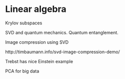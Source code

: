 # Linear algebra

Krylov subspaces

SVD and quantum mechanics. Quantum entanglement.

Image compression using SVD 

http://timbaumann.info/svd-image-compression-demo/

Trebst has nice Einstein example

PCA for big data